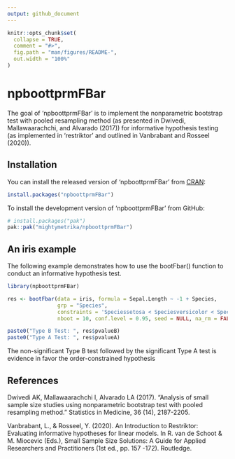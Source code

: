 ```yaml
---
output: github_document
---
```


<!-- README.md is generated from README.Rmd. Please edit that file -->

```r
knitr::opts_chunk$set(
  collapse = TRUE,
  comment = "#>",
  fig.path = "man/figures/README-",
  out.width = "100%"
)
```


# npboottprmFBar

<!-- badges: start -->
<!-- badges: end -->

The goal of 'npboottprmFBar' is to implement the nonparametric bootstrap test with pooled resampling method (as presented in Dwivedi, Mallawaarachchi, and Alvarado (2017)) for informative hypothesis testing (as implemented in 'restriktor' and outlined in Vanbrabant and Rosseel (2020)).

## Installation

You can install the released version of 'npboottprmFBar' from [CRAN](https://CRAN.R-project.org):

```r
install.packages("npboottprmFBar")
```

To install the development version of 'npboottprmFBar' from GitHub:

```r
# install.packages("pak")
pak::pak("mightymetrika/npboottprmFBar")
```


## An iris example

The following example demonstrates how to use the bootFbar() function to conduct an informative hypothesis test.

```r
library(npboottprmFBar)

res <- bootFbar(data = iris, formula = Sepal.Length ~ -1 + Species,
                grp = "Species",
                constraints = 'Speciessetosa < Speciesversicolor < Speciesvirginica',
                nboot = 10, conf.level = 0.95, seed = NULL, na_rm = FALSE)

paste0("Type B Test: ", res$pvalueB)
paste0("Type A Test: ", res$pvalueA)
```


The non-significant Type B test followed by the significant Type A test is evidence in favor the order-constrained hypothesis

## References

Dwivedi AK, Mallawaarachchi I, Alvarado LA (2017). "Analysis of small sample size studies using nonparametric bootstrap test with pooled resampling method." Statistics in Medicine, 36 (14), 2187-2205.

Vanbrabant, L., & Rosseel, Y. (2020). An Introduction to Restriktor: Evaluating informative hypotheses for linear models. In R. van de Schoot & M. Miocevic (Eds.), Small Sample Size Solutions: A Guide for Applied Researchers and Practitioners (1st ed., pp. 157 -172). Routledge.
